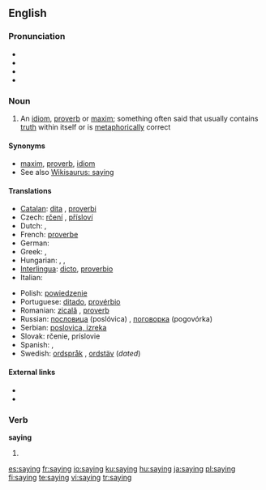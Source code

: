 ==English==

{{rank|across|answer|early|448|saying|talk|spirit|sometimes}}

===Pronunciation===
* {{IPA|/ˈseɪɪŋ/}}
* {{audio|en-us-saying.ogg|Audio (US)}}
* {{rhymes|eɪɪŋ}}
* {{hyphenation|say|ing}}

===Noun===
{{en-noun}}

# An [[idiom]], [[proverb]] or [[maxim]]; something often said that usually contains [[truth]] within itself or is [[metaphorically]] correct 

====Synonyms====
* [[maxim]], [[proverb]], [[idiom]]
* See also [[Wikisaurus: saying]]

====Translations====
{{trans-top|proverb or maxim}}
* [[Catalan]]: [[dita]] {{f}}, [[proverbi]] {{m}}
* Czech: [[rčení]] {{n}}, [[přísloví]]  {{n}}
* Dutch: {{t-|nl|gezegde|n}}, {{t+|nl|spreekwoord|n}}
* French: [[proverbe]] {{m}}
* German: {{t+|de|Sprichwort|n}}
* Greek: {{t+|el|απόφθεγμα|n|tr=apóftheɣma|sc=Grek}}, {{t+|el|παροιμία|f|tr=parimía|sc=Grek}}
* Hungarian: {{t+|hu|mondás}}, {{t+|hu|közmondás}}, {{t-|hu|szólásmondás}}
* [[Interlingua]]: [[dicto]], [[proverbio]]
* Italian: {{t+|it|proverbio|m}}
{{trans-mid}}
* Polish: [[powiedzenie]]
* Portuguese: [[ditado]], [[provérbio]]
* Romanian: [[zicală]] {{f}}, [[proverb]]
* Russian: [[пoслoвицa]] (poslóvica) {{f}}, [[пoгoвoркa]] (pogovórka)  {{f}}
* Serbian: [[poslovica, izreka]] {{f}}
* Slovak: rčenie,  príslovie  {{n}}
* Spanish: {{t-|es|dicho|m}}, {{t-|es|proverbio|m}}
* Swedish: [[ordspråk]] {{n}}, [[ordstäv]] {{n}} (''dated'')
{{trans-bottom}}

====External links====
* {{R:Webster 1913}}
* {{R:Century 1911}}

===Verb===
'''saying'''

# {{present participle of|[[say]]}}

[[es:saying]]
[[fr:saying]]
[[io:saying]]
[[ku:saying]]
[[hu:saying]]
[[ja:saying]]
[[pl:saying]]
[[fi:saying]]
[[te:saying]]
[[vi:saying]]
[[tr:saying]]